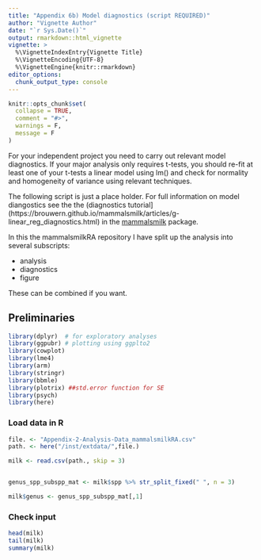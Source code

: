 ```yaml
---
title: "Appendix 6b) Model diagnostics (script REQUIRED)"
author: "Vignette Author"
date: "`r Sys.Date()`"
output: rmarkdown::html_vignette
vignette: >
  %\VignetteIndexEntry{Vignette Title}
  %\VignetteEncoding{UTF-8}
  %\VignetteEngine{knitr::rmarkdown}
editor_options: 
  chunk_output_type: console
---
```


```r
knitr::opts_chunk$set(
  collapse = TRUE,
  comment = "#>",
  warnings = F,
  message = F
)
```

For your independent project you need to carry out relevant model diagnostics.  If your major analysis only requires t-tests, you should re-fit at least one of your t-tests a linear model using lm() and check for normality and homogeneity of variance using relevant techniques.

The following script is just a place holder.  For full information on model diangostics see the the (diagnostics tutorial](https://brouwern.github.io/mammalsmilk/articles/g-linear_reg_diagnostics.html) in the [mammalsmilk](https://brouwern.github.io/mammalsmilk/index.html) package.


In this the mammalsmilkRA repository I have split up the analysis into several subscripts:

* analysis
* diagnostics
* figure

These can be combined if you want.


## Preliminaries

```r
library(dplyr)  # for exploratory analyses
library(ggpubr) # plotting using ggplto2
library(cowplot)
library(lme4)
library(arm)
library(stringr) 
library(bbmle)
library(plotrix) ##std.error function for SE
library(psych)
library(here)
```




### Load data in R
```r
file. <- "Appendix-2-Analysis-Data_mammalsmilkRA.csv"
path. <- here("/inst/extdata/",file.)

milk <- read.csv(path., skip = 3)


genus_spp_subspp_mat <- milk$spp %>% str_split_fixed(" ", n = 3)

milk$genus <- genus_spp_subspp_mat[,1]
```


### Check input

```r
head(milk)
tail(milk)
summary(milk)
```

